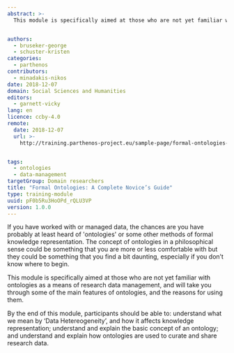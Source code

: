 ```yaml
---
abstract: >-
  This module is specifically aimed at those who are not yet familiar with ontologies as a means of research data management, and will take you through some of the main features of ontologies, and the reasons for using them.


authors:
  - bruseker-george
  - schuster-kristen
categories:
  - parthenos
contributors:
  - minadakis-nikos
date: 2018-12-07
domain: Social Sciences and Humanities
editors:
  - garnett-vicky
lang: en
licence: ccby-4.0
remote:
  date: 2018-12-07
  url: >-
    http://training.parthenos-project.eu/sample-page/formal-ontologies-a-complete-novices-guide/


tags:
  - ontologies
  - data-management
targetGroup: Domain researchers
title: "Formal Ontologies: A Complete Novice’s Guide"
type: training-module
uuid: pF0b5Ru3HoOPd_rQLU3VP
version: 1.0.0
---
```


If you have worked with or managed data, the chances are you have probably at least heard of 'ontologies' or some other methods of formal knowledge representation. The concept of ontologies in a philosophical sense could be something that you are more or less comfortable with but they could be something that you find a bit daunting, especially if you don’t know where to begin.

This module is specifically aimed at those who are not yet familiar with ontologies as a means of research data management, and will take you through some of the main features of ontologies, and the reasons for using them.

By the end of this module, participants should be able to: understand what we mean by ‘Data Hetereogeneity’, and how it affects knowledge representation; understand and explain the basic concept of an ontology; and understand and explain how ontologies are used to curate and share research data.

<ExternalResource
  title="Interested in learning more?"
  subtitle="Check out Formal Ontologies: A Complete Novice’s Guide on PARTHENOS"
  url="http://training.parthenos-project.eu/sample-page/formal-ontologies-a-complete-novices-guide/"
/>
